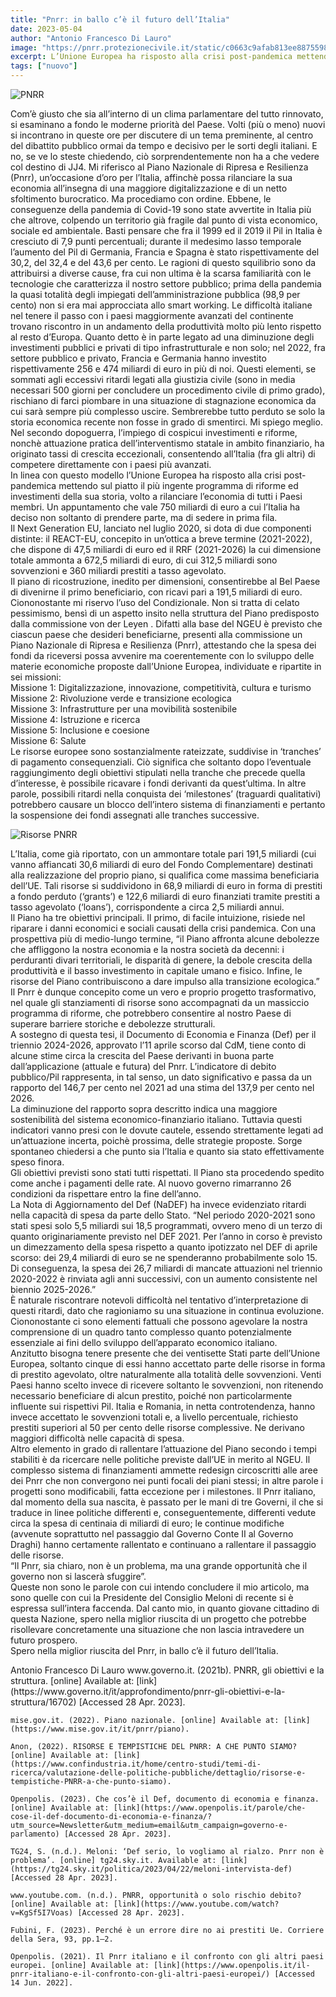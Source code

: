 ```yaml
---
title: "Pnrr: in ballo c’è il futuro dell’Italia"
date: 2023-05-04
author: "Antonio Francesco Di Lauro"
image: "https://pnrr.protezionecivile.it/static/c0663c9afab813ee8875598f717fba90/img-pnrr_0.jpg"
excerpt: L’Unione Europea ha risposto alla crisi post-pandemica mettendo sul piatto il più ingente programma di riforme ed investimenti della sua storia, volto a rilanciare l’economia di tutti i Paesi membri. Un appuntamento che vale 750 miliardi di euro, al quale l’Italia ha deciso non soltanto di prendere parte, ma di sedere in prima fila.
tags: ["nuovo"]
---
```

![PNRR](https://pnrr.protezionecivile.it/static/c0663c9afab813ee8875598f717fba90/img-pnrr_0.jpg)

Com’è giusto che sia all’interno di un clima parlamentare del tutto rinnovato, si esaminano a fondo le moderne priorità del Paese. Volti (più o meno) nuovi si incontrano in queste ore per discutere di un tema preminente, al centro del dibattito pubblico ormai da tempo e decisivo per le sorti degli italiani. E no, se ve lo steste chiedendo, ciò sorprendentemente non ha a che vedere col destino di JJ4. Mi riferisco al Piano Nazionale di Ripresa e Resilienza (Pnrr), un’occasione d’oro per l’Italia, affinchè possa rilanciare la sua economia all’insegna di una maggiore digitalizzazione e di un netto sfoltimento burocratico. Ma procediamo con ordine. Ebbene, le conseguenze della pandemia di Covid-19 sono state avvertite in Italia più che altrove, colpendo un territorio già fragile dal punto di vista economico, sociale ed ambientale. Basti pensare che fra il 1999 ed il 2019 il Pil in Italia è cresciuto di 7,9 punti percentuali; durante il medesimo lasso temporale l’aumento del Pil di Germania, Francia e Spagna è stato rispettivamente del 30,2, del 32,4 e del 43,6 per cento. Le ragioni di questo squilibrio sono da attribuirsi a diverse cause, fra cui non ultima è la scarsa familiarità con le tecnologie che caratterizza il nostro settore pubblico; prima della pandemia la quasi totalità degli impiegati dell’amministrazione pubblica (98,9 per cento) non si era mai approcciata allo smart working. Le difficoltà italiane nel tenere il passo con i paesi maggiormente avanzati del continente trovano riscontro in un andamento della produttività molto più lento rispetto al resto d’Europa. Quanto detto è in parte legato ad una diminuzione degli investimenti pubblici e privati di tipo infrastrutturale e non solo; nel 2022, fra settore pubblico e privato, Francia e Germania hanno investito rispettivamente 256 e 474 miliardi di euro in più di noi. Questi elementi, se sommati agli eccessivi ritardi legati alla giustizia civile (sono in media necessari 500 giorni per concludere un procedimento civile di primo grado), rischiano di farci piombare in una situazione di stagnazione economica da cui sarà sempre più complesso uscire. Sembrerebbe tutto perduto se solo la storia economica recente non fosse in grado di smentirci. Mi spiego meglio. Nel secondo dopoguerra, l’impiego di cospicui investimenti e riforme, nonchè attuazione pratica dell’interventismo statale in ambito finanziario, ha originato tassi di crescita eccezionali, consentendo all’Italia (fra gli altri) di competere direttamente con i paesi più avanzati.<br/>
In linea con questo modello l’Unione Europea ha risposto alla crisi post-pandemica mettendo sul piatto il più ingente programma di riforme ed investimenti della sua storia, volto a rilanciare l’economia di tutti i Paesi membri. Un appuntamento che vale 750 miliardi di euro a cui l’Italia ha deciso non soltanto di prendere parte, ma di sedere in prima fila.<br/>
Il Next Generation EU, lanciato nel luglio 2020, si dota di due componenti distinte: il REACT-EU, concepito in un’ottica a breve termine (2021-2022), che dispone di 47,5 miliardi di euro ed il RRF (2021-2026) la cui dimensione totale ammonta a 672,5 miliardi di euro, di cui 312,5 miliardi sono sovvenzioni e 360 miliardi prestiti a tasso agevolato. <br/>
Il piano di ricostruzione, inedito per dimensioni, consentirebbe al Bel Paese di divenirne il primo beneficiario, con ricavi pari a 191,5 miliardi di euro. Ciononostante mi riservo l’uso del Condizionale. Non si tratta di celato pessimismo, bensì di un aspetto insito nella struttura del Piano predisposto dalla commissione von der Leyen . Difatti alla base del NGEU è previsto che ciascun paese che desideri beneficiarne, presenti alla commissione un Piano Nazionale di Ripresa e Resilienza (Pnrr), attestando che la spesa dei fondi da riceversi possa avvenire ma coerentemente con lo sviluppo delle materie economiche proposte dall’Unione Europea, individuate e ripartite in sei missioni:<br/>
Missione 1: Digitalizzazione, innovazione, competitività, cultura e turismo<br/>
Missione 2: Rivoluzione verde e transizione ecologica<br/>
Missione 3: Infrastrutture per una movibilità sostenibile<br/>
Missione 4: Istruzione e ricerca<br/>
Missione 5: Inclusione e coesione<br/>
Missione 6: Salute<br/>
Le risorse europee sono sostanzialmente rateizzate, suddivise in ‘tranches’ di pagamento consequenziali. Ciò significa che soltanto dopo l’eventuale raggiungimento degli obiettivi stipulati nella tranche che precede quella d’interesse, è possibile ricavare i fondi derivanti da quest’ultima. In altre parole, possibili ritardi nella conquista dei ‘milestones’ (traguardi qualitativi) potrebbero causare un blocco dell’intero sistema di finanziamenti e pertanto la sospensione dei fondi assegnati alle tranches successive. 

![Risorse PNRR](https://openbdap.rgs.mef.gov.it/Content/img/Le%20risorse%20del%20PNRR.png)

L’Italia, come già riportato, con un ammontare totale pari 191,5 miliardi (cui vanno affiancati 30,6 miliardi di euro del Fondo Complementare) destinati alla realizzazione del proprio piano, si qualifica come massima beneficiaria dell’UE. Tali risorse si suddividono in 68,9 miliardi di euro in forma di prestiti a fondo perduto (‘grants’) e 122,6 miliardi di euro finanziati tramite prestiti a tasso agevolato (‘loans’), corrispondente a circa 2,5 miliardi annui. <br/>
Il Piano ha tre obiettivi principali. Il primo, di facile intuizione, risiede nel riparare i danni economici e sociali causati della crisi pandemica. Con una prospettiva più di medio-lungo termine, “il Piano affronta alcune debolezze che affliggono la nostra economia e la nostra società da decenni: i perduranti divari territoriali, le disparità di genere, la debole crescita della produttività e il basso investimento in capitale umano e fisico. Infine, le risorse del Piano contribuiscono a dare impulso alla transizione ecologica.”<br/>
Il Pnrr è dunque concepito come un vero e proprio progetto trasformativo, nel quale gli stanziamenti di risorse sono accompagnati da un massiccio programma di riforme, che potrebbero consentire al nostro Paese di superare barriere storiche e debolezze strutturali. <br/>
A sostegno di questa tesi, il Documento di Economia e Finanza (Def) per il triennio 2024-2026, approvato l’11 aprile scorso dal CdM, tiene conto di alcune stime circa la crescita del Paese derivanti in buona parte dall’applicazione (attuale e futura) del Pnrr. L’indicatore di debito pubblico/Pil rappresenta, in tal senso, un dato significativo e passa da un rapporto del 146,7 per cento nel 2021 ad una stima del 137,9 per cento nel 2026. <br/>
La diminuzione del rapporto sopra descritto indica una maggiore sostenibilità del sistema economico-finanziario italiano. Tuttavia questi indicatori vanno presi con le dovute cautele, essendo strettamente legati ad un’attuazione incerta, poichè prossima, delle strategie proposte. Sorge spontaneo chiedersi a che punto sia l’Italia e quanto sia stato effettivamente speso finora. <br/>
Gli obiettivi previsti sono stati tutti rispettati. Il Piano sta procedendo spedito come anche i pagamenti delle rate. Al nuovo governo rimarranno 26 condizioni da rispettare entro la fine dell’anno.<br/>
La Nota di Aggiornamento del Def (NaDEF) ha invece evidenziato ritardi nella capacità di spesa da parte dello Stato. “Nel periodo 2020-2021 sono stati spesi solo 5,5 miliardi sui 18,5 programmati, ovvero meno di un terzo di quanto originariamente previsto nel DEF 2021. Per l’anno in corso è previsto un dimezzamento della spesa rispetto a quanto ipotizzato nel DEF di aprile scorso: dei 29,4 miliardi di euro se ne spenderanno probabilmente solo 15. Di conseguenza, la spesa dei 26,7 miliardi di mancate attuazioni nel triennio 2020-2022 è rinviata agli anni successivi, con un aumento consistente nel biennio 2025-2026.”<br/>
È naturale riscontrare notevoli difficoltà nel tentativo d’interpretazione di questi ritardi, dato che ragioniamo su una situazione in continua evoluzione. Ciononostante ci sono elementi fattuali che possono agevolare la nostra comprensione di un quadro tanto complesso quanto potenzialmente essenziale ai fini dello sviluppo dell’apparato economico italiano. <br/>
Anzitutto bisogna tenere presente che dei ventisette Stati parte dell’Unione Europea, soltanto cinque di essi hanno accettato parte delle risorse in forma di prestito agevolato, oltre naturalmente alla totalità delle sovvenzioni. Venti Paesi hanno scelto invece di ricevere soltanto le sovvenzioni, non ritenendo necessario beneficiare di alcun prestito, poiché non particolarmente influente sui rispettivi Pil. Italia e Romania, in netta controtendenza, hanno invece accettato le sovvenzioni totali e, a livello percentuale, richiesto prestiti superiori al 50 per cento delle risorse complessive. Ne derivano maggiori difficoltà nelle capacità di spesa. <br/>
Altro elemento in grado di rallentare l’attuazione del Piano secondo i tempi stabiliti è da ricercare nelle politiche previste dall’UE in merito al NGEU. Il complesso sistema di finanziamenti ammette redesign circoscritti alle aree dei Pnrr che non convergono nei punti focali dei piani stessi; in altre parole i progetti sono modificabili, fatta eccezione per i milestones. Il Pnrr italiano, dal momento della sua nascita, è passato per le mani di tre Governi, il che si traduce in linee politiche differenti e, conseguentemente, differenti vedute circa la spesa di centinaia di miliardi di euro; le continue modifiche (avvenute soprattutto nel passaggio dal Governo Conte II al Governo Draghi) hanno certamente rallentato e continuano a rallentare il passaggio delle risorse. <br/>
“Il Pnrr, sia chiaro, non è un problema, ma una grande opportunità che il governo non si lascerà sfuggire”. <br/>
Queste non sono le parole con cui intendo concludere il mio articolo, ma sono quelle con cui la Presidente del Consiglio Meloni di recente si è espressa sull’intera faccenda. Dal canto mio, in quanto giovane cittadino di questa Nazione, spero nella miglior riuscita di un progetto che potrebbe risollevare concretamente una situazione che non lascia intravedere un futuro prospero.<br/>
Spero nella miglior riuscita del Pnrr, in ballo c’è il futuro dell’Italia. <br/>


<Signature>
    Antonio Francesco Di Lauro
</Signature>

<Bibliography>
    www.governo.it. (2021b). PNRR, gli obiettivi e la struttura. [online] Available at: [link](https://www.governo.it/it/approfondimento/pnrr-gli-obiettivi-e-la-struttura/16702) [Accessed 28 Apr. 2023].

    ‌mise.gov.it. (2022). Piano nazionale. [online] Available at: [link](https://www.mise.gov.it/it/pnrr/piano).

    Anon, (2022). RISORSE E TEMPISTICHE DEL PNRR: A CHE PUNTO SIAMO? [online] Available at: [link](https://www.confindustria.it/home/centro-studi/temi-di-ricerca/valutazione-delle-politiche-pubbliche/dettaglio/risorse-e-tempistiche-PNRR-a-che-punto-siamo).

    Openpolis. (2023). Che cos’è il Def, documento di economia e finanza. [online] Available at: [link](https://www.openpolis.it/parole/che-cose-il-def-documento-di-economia-e-finanza/?utm_source=Newsletter&utm_medium=email&utm_campaign=governo-e-parlamento) [Accessed 28 Apr. 2023].

    ‌TG24, S. (n.d.). Meloni: ‘Def serio, lo vogliamo al rialzo. Pnrr non è problema’. [online] tg24.sky.it. Available at: [link](https://tg24.sky.it/politica/2023/04/22/meloni-intervista-def) [Accessed 28 Apr. 2023].

    ‌www.youtube.com. (n.d.). PNRR, opportunità o solo rischio debito? [online] Available at: [link](https://www.youtube.com/watch?v=KgSf5I7Voas) [Accessed 28 Apr. 2023].

    ‌Fubini, F. (2023). Perché è un errore dire no ai prestiti Ue. Corriere della Sera, 93, pp.1–2.

    Openpolis. (2021). Il Pnrr italiano e il confronto con gli altri paesi europei. [online] Available at: [link](https://www.openpolis.it/il-pnrr-italiano-e-il-confronto-con-gli-altri-paesi-europei/) [Accessed 14 Jun. 2022].

</Bibliography>